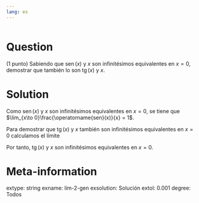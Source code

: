```yaml
---
lang: es
---
```


```r
```

Question
========
(1 punto) Sabiendo que $\operatorname{sen}(x)$ y $x$ son infinitésimos equivalentes en $x=0$, demostrar que también lo son $\operatorname{tg}(x)$ y $x$.

Solution
========
Como $\operatorname{sen}(x)$ y $x$ son infinitésimos equivalentes en $x=0$, se tiene que $\lim_{x\to 0}\frac{\operatorname{sen}(x)}{x} = 1$.

Para demostrar que $\operatorname{tg}(x)$ y $x$ también son infinitésimos equivalentes en $x=0$ calculamos el límite

\begin{align*}
\lim_{x\to 0}\frac{\operatorname{tg}(x)}{x} &= \lim_{x\to 0}\frac{\frac{\operatorname{sen}(x)}{\cos(x)}}{x} = \lim_{x\to 0}\frac{1}{\cos(x)}\frac{\operatorname{sen}(x)}{x} \\
&= \lim_{x\to 0}\frac{1}{\cos(x)}\lim_{x\to 0}\frac{\operatorname{sen}(x)}{x} = \lim_{x\to 0}\frac{1}{\cos(x)} 1 = \frac{1}{\cos(0)} = 1.
\end{align*}

Por tanto, $\operatorname{tg}(x)$ y $x$ son infinitésimos equivalentes en $x=0$.

Meta-information
================
extype: string
exname: lim-2-gen
exsolution: Solución
extol: 0.001
degree: Todos


